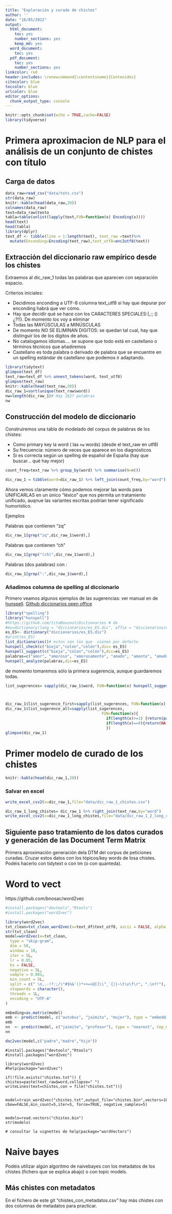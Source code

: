 ```yaml
---
title: "Exploración y curado de chistes"
author: ''
date: "16/05/2022"
output:
  html_document: 
    toc: yes
    number_sections: yes
    keep_md: yes
  word_document:
    toc: yes
  pdf_document:
    toc: yes
    number_sections: yes
linkcolor: red
header-includes: \renewcommand{\contentsname}{Contenidos}
citecolor: blue
toccolor: blue
urlcolor: blue
editor_options: 
  chunk_output_type: console
---
```


```r
knitr::opts_chunk$set(echo = TRUE,cache=FALSE)
library(tidyverse)
```

# Primera aproximacion de NLP para el análisis de un conjunto de chistes con título
##  Carga de datos


```r
data_raw=read_csv("data/tots.csv")
str(data_raw)
knitr::kable(head(data_raw,20))
colnames(data_raw)
text=data_raw$texto
tabla=table(unlist(lapply(text,FUN=function(x) Encoding(x))))
head(text)
head(tabla)
library(dplyr)
text_df <- tibble(line = 1:length(text), text_raw =text)%>%
  mutate(Enconding=Encoding(text_raw),text_utf8=enc2utf8(text))
```


## Extracción del diccionario raw empírico desde los chistes

Extraemos al dic_raw_1 todas las palabras que aparecen  con separación   espacio. 

Criterios iniciales:

* Decidimos enconding a UTF-8  columna  text_utf8 si hay que depurar por enconding habrá que ver cómo.
* Hay que decidir qué se hace con los CARACTERES SPECIALES:{,:; () ¿?!!}. De momento los voy a eliminar 
* Todas las MAYÚSCULAS a MINÚSCULAS
* De momento NO SE ELIMINAN DIGITOS: se quedan tal cual, hay que distinguir los de los dígitos de años.
* No catalogamos idiomas....  se supone que todo está en castellano o términos técnicos que añadiremos
* Castellano es toda palabra o   derivado de palabra que se encuentre en un spelling estándar de castellano que podemos ir adaptando.




```r
library(tidytext)
glimpse(text_df)
text_raw=text_df %>% unnest_tokens(word, text_utf8)
glimpse(text_raw)
knitr::kable(head(text_raw,20))
dic_raw_1=sort(unique(text_raw$word))
nw=length(dic_raw_1)# Hay 1627 palabras
nw
```

## Construcción del modelo de diccionario

Construiremos una tabla de modelado del corpus de palabras de los chistes:

* Como primary key la word ( las `nw` words) (desde el text_raw en utf8)
* Su frecuencia: número de veces que  aparece en los  diagnósticos
* Si es correcta  según un spelling de español  de España (hay que buscar... qué hay mejor)

```r
count_freq=text_raw %>% group_by(word) %>% summarise(N=n())

dic_raw_1 = tibble(word=dic_raw_1) %>% left_join(count_freq,by="word")
```


Ahora vemos claramente cómo podemos mejorar las words para UNIFICARLAS en un único "léxico" que nos permita un tratamiento unificado, auqnue las variantes escritas podrían tener significado humorístico.

Ejemplos


Palabras que contienen "zq"

```r
dic_raw_1[grep("zq",dic_raw_1$word),]
```


Palabras que  contienen "ch"

```r
dic_raw_1[grep("(ch)",dic_raw_1$word),]
```


Palabras (dos palabras) con :

```r
dic_raw_1[grep(":",dic_raw_1$word),]
```
### Añadimos columna  de spelling al diccionario


Primero veamos algunos ejemplos de las sugerencias: ver manual en de  [hunspell](https://docs.ropensci.org/hunspell/articles/intro.html).
[Github diccionarios open office](https://github.com/LibreOffice/dictionaries)

```r
library("spelling")
library("hunspell")
#https://github.com/titoBouzout/Dictionaries # do
#es=dictionary(lang = "diccionarios/es_ES.dic", affix = "diccionarios/es_ES.dic", add_words = NULL,  cache = FALSE)
es_ES<- dictionary("diccionarios/es_ES.dic")
#print(es_ES)
list_dictionaries()# estos son los que  vienen por defecto
hunspell_check(c("bieja","colon","colón"),dic= es_ES)
hunspell_suggest(c("bieja","colon","colón"),dic=es_ES)
palabras=c("amor", "amoroso", "amorosamente", "amado", "amante", "amador")
hunspell_analyze(palabras,dic=es_ES)
```

de momento tomaremos  sólo la primera sugerencia, aunque guardaremos todas.



```r
list_sugerences= sapply(dic_raw_1$word, FUN=function(x) hunspell_suggest(x,dic=es_ES))



dic_raw_1$list_sugerence_first=sapply(list_sugerences, FUN=function(x) x[1])
dic_raw_1$list_sugerence_all=sapply(list_sugerences,
                                          FUN=function(x){
                                            if(length(x)>=1) {return(paste(x,collapse=","))}
                                            if(length(x)==0){return(NA)}
                                            })
glimpse(dic_raw_1)
```


# Primer modelo de curado de los chistes



```r
knitr::kable(head(dic_raw_1,20))
```


### Salvar en excel 



```r
write_excel_csv2(x=dic_raw_1,file="data/dic_raw_1_chistes.csv")
```


```r
dic_raw_1_long_chistes= dic_raw_1 %>% right_join(text_raw,by="word")
write_excel_csv2(x=dic_raw_1_long_chistes,file="data/dic_raw_1_2_long_chistes.csv")
```


## Siguiente paso tratamiento de los datos curados y generación de las Document Term Matrix


Primera aproximación generación dela DTM del corpus de peticiones curadas. Cruzar estos datos con los tópicos/key words de losa chistes.
Podéis hacerlo con tidytext o con tm (o con quanteda).



# Word to vect


https://github.com/bnosac/word2vec


```r
#install.packages("devtools","Rtools")
#install.packages("word2vec")

library(word2vec)
txt_clean=txt_clean_word2vec(x=text_df$text_utf8, ascii = FALSE, alpha = TRUE, tolower = TRUE, trim = TRUE)
str(txt_clean)
model=word2vec(x=txt_clean,
  type = "skip-gram",
  dim = 50,
  window = 10,
  iter = 5L,
  lr = 0.05,
  hs = FALSE,
  negative = 5L,
  sample = 0.001,
  min_count = 5L,
  split = c(" \n,.-!?:;/\"#$%&'()*+<=>@[]\\^_`{|}~\t\v\f\r", ".\n?!"),
  stopwords = character(),
  threads = 1L,
  encoding = "UTF-8"
)
```


```r
embeding=as.matrix(model)
emb <- predict(model, c("autobus", "jaimito", "mujer"), type = "embedding")
emb
nn  <- predict(model, c("jaimito", "profesor"), type = "nearest", top_n = 5)
nn
```



```r
doc2vec(model,c("padre","madre","hijo"))
```



```
#install.packages("devtools","Rtools")
#install.packages("word2vec")

library(word2vec)
#help(package="word2vec")

if(!file.exists("chistes.txt")) {
chistes=paste(text_raw$word,collapse=" ")
writeLines(text=chistes,con = file("chistes.txt"))}


model=train_word2vec("chistes.txt",output_file="chistes.bin",vectors=10,threads=1,window=12, cbow=FALSE,min_count=5,iter=5, force=TRUE, negative_samples=5)


modelo=read.vectors("chistes.bin")
str(modelo)

# consultar la vignettes de help(package="wordVectors")
```





# Naive bayes
Podéis utilizar algún algoritmo  de naivebayes con los metadatos  de los chistes (fichero que se explica abajo) o con topic models.


## Más chistes con metadatos

En el fichero de este git "chistes_con_metadatos.csv" hay más chistes con dos columnas de metadatos para practicar.
